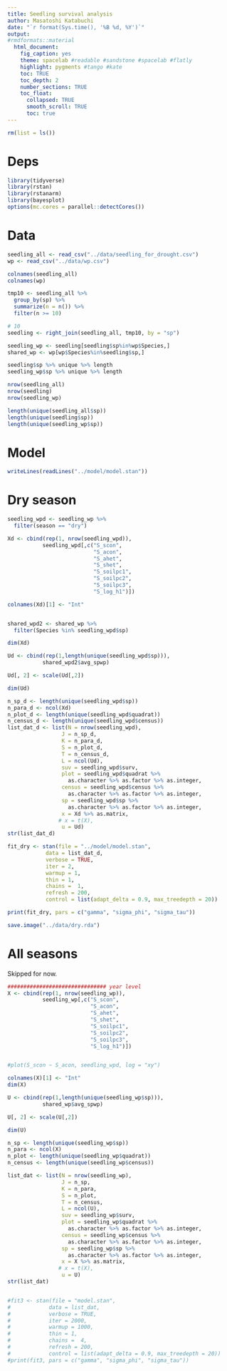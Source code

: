 ```yaml
---
title: Seedling survival analysis
author: Masatoshi Katabuchi
date: "`r format(Sys.time(), '%B %d, %Y')`"
output:
#rmdformats::material
  html_document:
    fig_caption: yes
    theme: spacelab #readable #sandstone #spacelab #flatly
    highlight: pygments #tango #kate
    toc: TRUE
    toc_depth: 2
    number_sections: TRUE
    toc_float:
      collapsed: TRUE
      smooth_scroll: TRUE
      toc: true
---
```


```r
rm(list = ls())
```

# Deps

```r
library(tidyverse)
library(rstan)
library(rstanarm)
library(bayesplot)
options(mc.cores = parallel::detectCores())
```

# Data

```r
seedling_all <- read_csv("../data/seedling_for_drought.csv")
wp <- read_csv("../data/wp.csv")

colnames(seedling_all)
colnames(wp)

tmp10 <- seedling_all %>% 
  group_by(sp) %>%
  summarize(n = n()) %>%
  filter(n >= 10)

# 10
seedling <- right_join(seedling_all, tmp10, by = "sp") 

seedling_wp <- seedling[seedling$sp%in%wp$Species,]
shared_wp <- wp[wp$Species%in%seedling$sp,]

seedling$sp %>% unique %>% length
seedling_wp$sp %>% unique %>% length

nrow(seedling_all)
nrow(seedling)
nrow(seedling_wp)

length(unique(seedling_all$sp))
length(unique(seedling$sp))
length(unique(seedling_wp$sp))
```

# Model

```r
writeLines(readLines("../model/model.stan"))
```

# Dry season

```r
seedling_wpd <- seedling_wp %>%
  filter(season == "dry")

Xd <- cbind(rep(1, nrow(seedling_wpd)),
           seedling_wpd[,c("S_scon",
                           "S_acon",
                           "S_ahet",
                           "S_shet",
                           "S_soilpc1",
                           "S_soilpc2",
                           "S_soilpc3",
                           "S_log_h1")])

colnames(Xd)[1] <- "Int"


shared_wpd2 <- shared_wp %>%
  filter(Species %in% seedling_wpd$sp)

dim(Xd)

Ud <- cbind(rep(1,length(unique(seedling_wpd$sp))),
           shared_wpd2$avg_spwp)

Ud[, 2] <- scale(Ud[,2])

dim(Ud)

n_sp_d <- length(unique(seedling_wpd$sp))
n_para_d <- ncol(Xd)
n_plot_d <- length(unique(seedling_wpd$quadrat))
n_census_d <- length(unique(seedling_wpd$census))
list_dat_d <- list(N = nrow(seedling_wpd),
                 J = n_sp_d,
                 K = n_para_d,
                 S = n_plot_d,
                 T = n_census_d,
                 L = ncol(Ud),
                 suv = seedling_wpd$surv,
                 plot = seedling_wpd$quadrat %>%
                   as.character %>% as.factor %>% as.integer,
                 census = seedling_wpd$census %>%
                   as.character %>% as.factor %>% as.integer,
                 sp = seedling_wpd$sp %>%
                   as.character %>% as.factor %>% as.integer,
                 x = Xd %>% as.matrix,
                # x = t(X),
                 u = Ud)
str(list_dat_d)
```

```r
fit_dry <- stan(file = "../model/model.stan",
            data = list_dat_d,
            verbose = TRUE,
            iter = 2,
            warmup = 1,
            thin = 1,
            chains =  1,
            refresh = 200,
            control = list(adapt_delta = 0.9, max_treedepth = 20))

```

```r
print(fit_dry, pars = c("gamma", "sigma_phi", "sigma_tau"))

save.image("../data/dry.rda")
```


# All seasons

Skipped for now.

```r


############################### year level
X <- cbind(rep(1, nrow(seedling_wp)),
           seedling_wp[,c("S_scon", 
                          "S_acon",
                          "S_ahet",
                          "S_shet",
                          "S_soilpc1",
                          "S_soilpc2",
                          "S_soilpc3",
                          "S_log_h1")])


#plot(S_scon ~ S_acon, seedling_wpd, log = "xy")

colnames(X)[1] <- "Int"
dim(X)

U <- cbind(rep(1,length(unique(seedling_wp$sp))),
           shared_wp$avg_spwp)

U[, 2] <- scale(U[,2])

dim(U)

n_sp <- length(unique(seedling_wp$sp))
n_para <- ncol(X)
n_plot <- length(unique(seedling_wp$quadrat))
n_census <- length(unique(seedling_wp$census))

list_dat <- list(N = nrow(seedling_wp),
                 J = n_sp,
                 K = n_para,
                 S = n_plot,
                 T = n_census,
                 L = ncol(U),
                 suv = seedling_wp$surv,
                 plot = seedling_wp$quadrat %>%
                   as.character %>% as.factor %>% as.integer,
                 census = seedling_wp$census %>%
                   as.character %>% as.factor %>% as.integer,
                 sp = seedling_wp$sp %>%
                   as.character %>% as.factor %>% as.integer,
                 x = X %>% as.matrix,
                # x = t(X),
                 u = U)
str(list_dat)


#fit3 <- stan(file = "model.stan",
#            data = list_dat,
#            verbose = TRUE,
#            iter = 2000,
#            warmup = 1000,
#            thin = 1,
#            chains =  4,
#            refresh = 200,
#            control = list(adapt_delta = 0.9, max_treedepth = 20))
#print(fit3, pars = c("gamma", "sigma_phi", "sigma_tau"))
```


